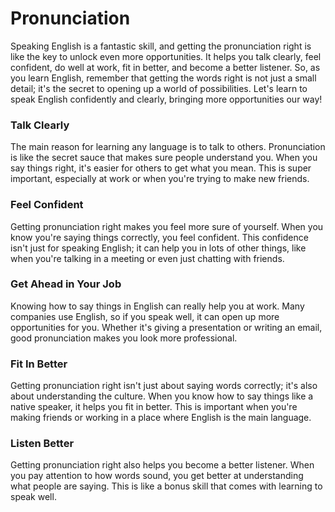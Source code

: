 # Pronunciation

Speaking English is a fantastic skill, and getting the pronunciation right is like the key to unlock even more opportunities. It helps you talk clearly, feel confident, do well at work, fit in better, and become a better listener. So, as you learn English, remember that getting the words right is not just a small detail; it's the secret to opening up a world of possibilities. Let's learn to speak English confidently and clearly, bringing more opportunities our way!

### Talk Clearly
The main reason for learning any language is to talk to others. Pronunciation is like the secret sauce that makes sure people understand you. When you say things right, it's easier for others to get what you mean. This is super important, especially at work or when you're trying to make new friends.

### Feel Confident
Getting pronunciation right makes you feel more sure of yourself. When you know you're saying things correctly, you feel confident. This confidence isn't just for speaking English; it can help you in lots of other things, like when you're talking in a meeting or even just chatting with friends.

### Get Ahead in Your Job
Knowing how to say things in English can really help you at work. Many companies use English, so if you speak well, it can open up more opportunities for you. Whether it's giving a presentation or writing an email, good pronunciation makes you look more professional.

### Fit In Better
Getting pronunciation right isn't just about saying words correctly; it's also about understanding the culture. When you know how to say things like a native speaker, it helps you fit in better. This is important when you're making friends or working in a place where English is the main language.

### Listen Better
Getting pronunciation right also helps you become a better listener. When you pay attention to how words sound, you get better at understanding what people are saying. This is like a bonus skill that comes with learning to speak well.